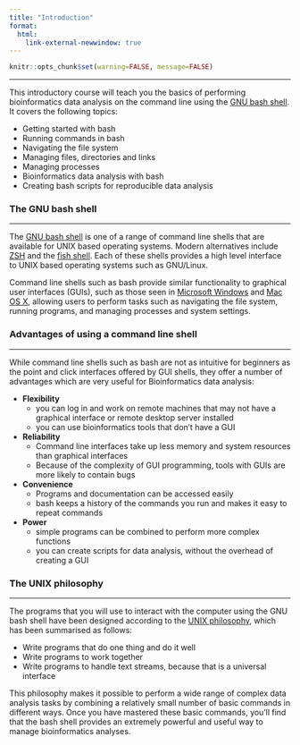```yaml
---
title: "Introduction"
format:
  html:
    link-external-newwindow: true
---
```


<head>

```{=html}
<script src="https://kit.fontawesome.com/ece750edd7.js" crossorigin="anonymous"></script>
```
</head>

```r
knitr::opts_chunk$set(warning=FALSE, message=FALSE)
```

------------------------------------------------------------------------

This introductory course will teach you the basics of performing bioinformatics data analysis on the command line using the [GNU bash shell](https://www.gnu.org/software/bash/). It covers the following topics:

-   Getting started with bash
-   Running commands in bash
-   Navigating the file system
-   Managing files, directories and links
-   Managing processes
-   Bioinformatics data analysis with bash
-   Creating bash scripts for reproducible data analysis

### The GNU bash shell

------------------------------------------------------------------------

The [GNU bash shell](https://www.gnu.org/software/bash/) is one of a range of command line shells that are available for UNIX based operating systems. Modern alternatives include [ZSH](https://www.zsh.org/) and the [fish shell](http://fishshell.com/). Each of these shells provides a high level interface to UNIX based operating systems such as GNU/Linux.

Command line shells such as bash provide similar functionality to graphical user interfaces (GUIs), such as those seen in [Microsoft Windows](https://www.microsoft.com/en-gb/windows) and [Mac OS X](https://www.apple.com/macos/big-sur/), allowing users to perform tasks such as navigating the file system, running programs, and managing processes and system settings.

### Advantages of using a command line shell

------------------------------------------------------------------------

While command line shells such as bash are not as intuitive for beginners as the point and click interfaces offered by GUI shells, they offer a number of advantages which are very useful for Bioinformatics data analysis:

-   **Flexibility**
    -   you can log in and work on remote machines that may not have a graphical interface or remote desktop server installed
    -   you can use bioinformatics tools that don't have a GUI
-   **Reliability**
    -   Command line interfaces take up less memory and system resources than graphical interfaces
    -   Because of the complexity of GUI programming, tools with GUIs are more likely to contain bugs
-   **Convenience**
    -   Programs and documentation can be accessed easily
    -   bash keeps a history of the commands you run and makes it easy to repeat commands
-   **Power**
    -   simple programs can be combined to perform more complex functions
    -   you can create scripts for data analysis, without the overhead of creating a GUI

### The UNIX philosophy

------------------------------------------------------------------------

The programs that you will use to interact with the computer using the GNU bash shell have been designed according to the [UNIX philosophy](https://en.wikipedia.org/wiki/Unix_philosophy), which has been summarised as follows:

-   Write programs that do one thing and do it well
-   Write programs to work together
-   Write programs to handle text streams, because that is a universal interface

This philosophy makes it possible to perform a wide range of complex data analysis tasks by combining a relatively small number of basic commands in different ways. Once you have mastered these basic commands, you'll find that the bash shell provides an extremely powerful and useful way to manage bioinformatics analyses.
